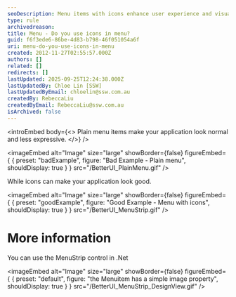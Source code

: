 ```yaml
---
seoDescription: Menu items with icons enhance user experience and visual appeal, making applications more expressive and engaging.
type: rule
archivedreason:
title: Menu - Do you use icons in menu?
guid: f6f3ede6-86be-4d83-b798-46f051054a6f
uri: menu-do-you-use-icons-in-menu
created: 2012-11-27T02:55:57.000Z
authors: []
related: []
redirects: []
lastUpdated: 2025-09-25T12:24:38.000Z
lastUpdatedBy: Chloe Lin [SSW]
lastUpdatedByEmail: chloelin@ssw.com.au
createdBy: RebeccaLiu
createdByEmail: RebeccaLiu@ssw.com.au
isArchived: false
---
```


<introEmbed
  body={<>
Plain menu items make your application look normal and less expressive.
  </>}
/>

<imageEmbed
  alt="Image"
  size="large"
  showBorder={false}
  figureEmbed={ {
    preset: "badExample",
    figure: "Bad Example - Plain menu",
    shouldDisplay: true
  } }
  src="/BetterUI_PlainMenu.gif"
/>


While icons can make your application look good.

<imageEmbed
  alt="Image"
  size="large"
  showBorder={false}
  figureEmbed={ {
    preset: "goodExample",
    figure: "Good Example - Menu with icons",
    shouldDisplay: true
  } }
  src="/BetterUI_MenuStrip.gif"
/>


# More information

You can use the MenuStrip control in .Net


<imageEmbed
  alt="Image"
  size="large"
  showBorder={false}
  figureEmbed={ {
    preset: "default",
    figure: "the Menuitem has a simple image property",
    shouldDisplay: true
  } }
  src="/BetterUI_MenuStrip_DesignView.gif"
/>
